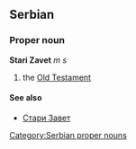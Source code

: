 ==Serbian==
===Proper noun===
'''Stari Zavet''' ''m s''
#the [[Old Testament]]
====See also====
*[[Стари Завет]]
[[Category:Serbian proper nouns]]